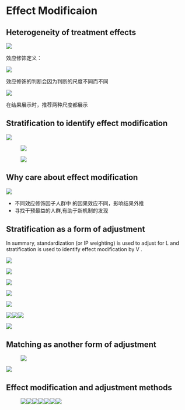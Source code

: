 # Effect Modificaion

## Heterogeneity of treatment effects

![](images/clipboard-1078421302.png)

效应修饰定义：

![](images/clipboard-745804002.png)

效应修饰的判断会因为判断的尺度不同而不同

![](images/clipboard-576058242.png)

在结果展示时，推荐两种尺度都展示

## Stratification to identify effect modification

![](images/clipboard-1836745259.png)

![![](images/clipboard-1481743108.png)](images/clipboard-2476478384.png)

![![](images/clipboard-1915073993.png)](images/clipboard-1250445969.png)

## Why care about effect modification

![](images/clipboard-742917807.png)

-   不同效应修饰因子人群中 的因果效应不同，影响结果外推
-   寻找干预最益的人群,有助于新机制的发现

## Stratification as a form of adjustment

In summary, standardization (or IP weighting) is used to adjust for L and stratification is used to identify effect modification by V .

![](images/clipboard-2535409505.png)

![](images/clipboard-1573943277.png)

![](images/clipboard-1312263697.png)

![](images/clipboard-3106565180.png)

![](images/clipboard-3895681304.png)

![](images/clipboard-2977930090.png)![](images/clipboard-3062156794.png)![](images/clipboard-1760949857.png)

![](images/clipboard-3139889567.png)

## Matching as another form of adjustment

![![](images/clipboard-2738004616.png)](images/clipboard-2440836101.png)

![](images/clipboard-1502185710.png)

## Effect modification and adjustment methods

![![](images/clipboard-543324628.png)![](images/clipboard-2475749118.png)![](images/clipboard-395527669.png)![](images/clipboard-1820962982.png)![](images/clipboard-625744420.png)![](images/clipboard-459052986.png)![](images/clipboard-143550751.png)](images/clipboard-1781638484.png)
